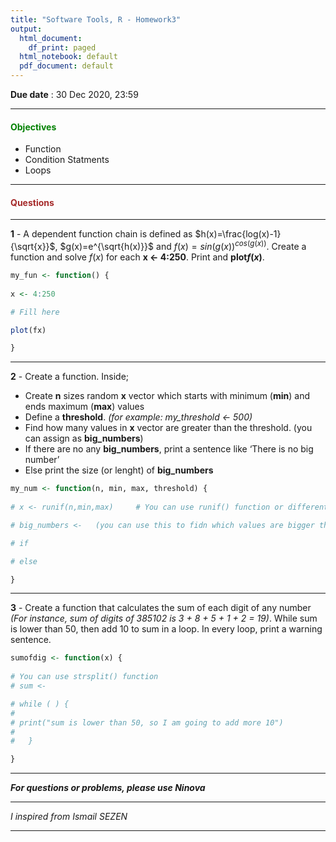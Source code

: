 ```yaml
---
title: "Software Tools, R - Homework3"
output:
  html_document:
    df_print: paged
  html_notebook: default
  pdf_document: default
---
```


**Due date** : 30 Dec 2020, 23:59

***

#### <span style="color:green">**Objectives**</span>

- Function
- Condition Statments
- Loops

***

#### <span style="color:brown">**Questions**</span>

***

**1** - A dependent function chain is defined as $h(x)=\frac{log(x)-1}{\sqrt{x}}$, $g(x)=e^{\sqrt{h(x)}}$ and $f(x)=sin(g(x))^{cos(g(x))}$.  Create a function and solve $f(x)$ for each **x <- 4:250**. Print and **plot$f(x)$**.

```r
my_fun <- function() { 
  
x <- 4:250

# Fill here

plot(fx)

}
```

***

**2** - Create a function. Inside; 

  - Create **n** sizes random **x** vector which starts with minimum (**min**) and ends maximum (**max**) values
  - Define a **threshold**. *(for example: my_threshold <- 500)*
  - Find how many values in **x** vector are greater than the threshold. (you can assign as **big_numbers**)
  - If there are no any **big_numbers**, print a sentence like 'There is no big number' 
  - Else print the size (or lenght) of **big_numbers**

```r
my_num <- function(n, min, max, threshold) { 
  
# x <- runif(n,min,max)     # You can use runif() function or different function

# big_numbers <-   (you can use this to fidn which values are bigger than threshold: (x > threshold) )

# if

# else

}
```

***

**3** - Create a function that calculates the sum of each digit of any number *(For instance, sum of digits of 385102 is 3 + 8 + 5 + 1 + 2 = 19)*. While sum is lower than 50, then add 10 to sum in a loop. In every loop, print a warning sentence.

```r
sumofdig <- function(x) { 
  
# You can use strsplit() function
# sum <-

# while ( ) {
#
# print("sum is lower than 50, so I am going to add more 10")
#    
#   }

}
```

***

***For questions or problems, please use Ninova***

***

*I inspired from Ismail SEZEN*

***